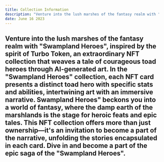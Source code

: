 ```yaml
---
title: Collection Information
description: "Venture into the lush marshes of the fantasy realm with "Swampland Heroes", an extraordinary NFT collection that weaves a tale of courageous toad heroes through AI-generated art."
date: June 16 2023
---
```


Venture into the lush marshes of the fantasy realm with "Swampland Heroes",  **inspired by the spirit of Turbo Token**, an extraordinary NFT collection that weaves a tale of courageous toad heroes through AI-generated art.
In the "Swampland Heroes" collection, each NFT card presents a distinct toad hero with specific stats and abilities, intertwining art with an immersive narrative.
Swampland Heroes" beckons you into a world of fantasy, where the damp earth of the marshlands is the stage for heroic feats and epic tales. This NFT collection offers more than just ownership—it's an invitation to become a part of the narrative, unfolding the stories encapsulated in each card. Dive in and become a part of the epic saga of the "Swampland Heroes".
---